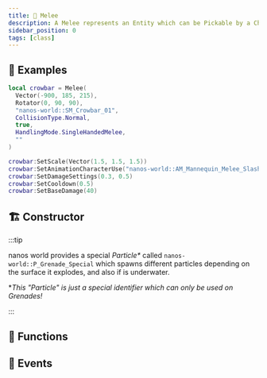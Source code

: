 ```yaml
---
title: 🔪 Melee
description: A Melee represents an Entity which can be Pickable by a Character and can be used to melee attack, Charactes can hold it with hands with pre-defined handling modes.
sidebar_position: 0
tags: [class]
---
```




<HeaderDeclaration class_data={ClassData} image="/img/docs/torch.webp" />


## 🎒 Examples

```lua
local crowbar = Melee(
  Vector(-900, 185, 215),
  Rotator(0, 90, 90),
  "nanos-world::SM_Crowbar_01",
  CollisionType.Normal,
  true,
  HandlingMode.SingleHandedMelee,
  ""
)

crowbar:SetScale(Vector(1.5, 1.5, 1.5))
crowbar:SetAnimationCharacterUse("nanos-world::AM_Mannequin_Melee_Slash_Attack")
crowbar:SetDamageSettings(0.3, 0.5)
crowbar:SetCooldown(0.5)
crowbar:SetBaseDamage(40)
```


## 🏗️ Constructor

<ConstructorDeclaration class_data={ClassData} />

:::tip

nanos world provides a special _Particle*_ called `nanos-world::P_Grenade_Special` which spawns different particles depending on the surface it explodes, and also if is underwater.

**This "Particle" is just a special identifier which can only be used on Grenades!*

:::


## 🦠 Functions

<FunctionsDeclaration class_data={ClassData} />


## 🚀 Events

<EventsDeclaration class_data={ClassData} />


<!-- ## WIP: HandlingModes -->

<!-- TODO: Add Handling Modes images -->
